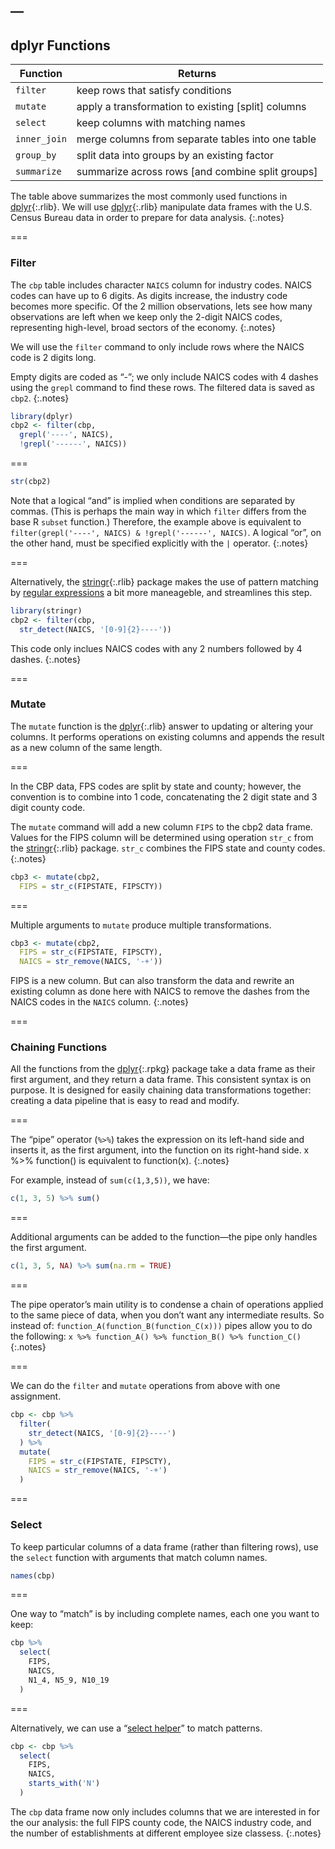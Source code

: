 ---
---

## dplyr Functions

| Function    | Returns                                            |
|-------------+----------------------------------------------------|
| `filter`    | keep rows that satisfy conditions                  |
| `mutate`    | apply a transformation to existing [split] columns |
| `select`    | keep columns with matching names                   |
| `inner_join`| merge columns from separate tables into one table  |
| `group_by`  | split data into groups by an existing factor       |
| `summarize` | summarize across rows [and combine split groups]   |

The table above summarizes the most commonly used functions in
[dplyr](){:.rlib}. We will use [dplyr](){:.rlib} manipulate data frames with the U.S. Census Bureau data in order to prepare for data analysis.
{:.notes}

===

### Filter

The `cbp` table includes character `NAICS` column for industry codes. NAICS codes can have up to 6 digits. As digits increase, the industry code becomes more specific. Of the 2 million observations, lets see how many observations are left when we keep only the 2-digit NAICS codes, representing high-level, broad sectors of the economy.
{:.notes}

We will use the `filter` command to only include rows where the NAICS code is 2 digits long. 

Empty digits are coded as "-"; we only include NAICS codes with 4 dashes using the `grepl` command to find these rows. The filtered data is saved as `cbp2`. 
{:.notes} 

```r
library(dplyr)
cbp2 <- filter(cbp,
  grepl('----', NAICS),
  !grepl('------', NAICS))
```

===

```r
str(cbp2)
```

Note that a logical "and" is implied when conditions are separated by commas.
(This is perhaps the main way in which `filter` differs from the base R `subset`
function.) Therefore, the example above is equivalent to `filter(grepl('----',
NAICS) & !grepl('------', NAICS)`. A logical "or", on the other hand, must be
specified explicitly with the `|` operator.
{:.notes}

===

Alternatively, the [stringr](){:.rlib} package makes the use of pattern matching by [regular
expressions] a bit more maneageble, and streamlines this step.

```r
library(stringr)
cbp2 <- filter(cbp,
  str_detect(NAICS, '[0-9]{2}----'))
```

This code only inclues NAICS codes with any 2 numbers followed by 4 dashes. 
{:.notes}

[regular expressions]: https://stringr.tidyverse.org/articles/regular-expressions.html

===

### Mutate

The `mutate` function is the [dplyr](){:.rlib} answer to updating or altering
your columns. It performs operations on existing columns and appends
the result as a new column of the same length.

===

In the CBP data, FPS codes are split by state and county; however, the convention is to combine into 1 code, concatenating the 2 digit state and 3 digit county code. 

The `mutate` command will add a new column `FIPS` to the cbp2 data frame. Values for the FIPS column will be determined using operation `str_c` from the [stringr](){:.rlib} package. `str_c` combines the FIPS state and county codes. 
{:.notes}

```r
cbp3 <- mutate(cbp2,
  FIPS = str_c(FIPSTATE, FIPSCTY))
```

===

Multiple arguments to `mutate` produce multiple transformations.

```r
cbp3 <- mutate(cbp2,
  FIPS = str_c(FIPSTATE, FIPSCTY),
  NAICS = str_remove(NAICS, '-+'))
```

FIPS is a new column. But can also transform the data and rewrite an existing column as done here with NAICS to remove the dashes from the NAICS codes in the `NAICS` column. 
{:.notes}

===

### Chaining Functions

All the functions from the [dplyr](){:.rpkg} package take a data frame as their
first argument, and they return a data frame. This consistent syntax is on
purpose. It is designed for easily chaining data transformations together:
creating a data pipeline that is easy to read and modify.

===

The "pipe" operator (`%>%`) takes the expression on its left-hand side and
inserts it, as the first argument, into the function on its right-hand side. x %>% function() is equivalent to function(x).
{:.notes}


For example, instead of `sum(c(1,3,5))`, we have:

```r
c(1, 3, 5) %>% sum()
```

===

Additional arguments can be added to the function---the pipe only handles the first argument.

```r
c(1, 3, 5, NA) %>% sum(na.rm = TRUE)
```

===

The pipe operator's main utility is to condense a chain of operations applied to the same piece of data, when you don't want any intermediate results. So instead of:
`function_A(function_B(function_C(x)))` 
pipes allow you to do the following:
`x %>% function_A() %>% function_B() %>% function_C()`
{:.notes}

===

We can do the `filter` and `mutate` operations from above with one assignment.

```r
cbp <- cbp %>%
  filter(
    str_detect(NAICS, '[0-9]{2}----')
  ) %>%
  mutate(
    FIPS = str_c(FIPSTATE, FIPSCTY),
    NAICS = str_remove(NAICS, '-+')
  )
```

===

### Select

To keep particular columns of a data frame (rather than filtering rows), use
the `select` function with arguments that match column names.

```r
names(cbp)
```

===

One way to "match" is by including complete names, each one you want to keep:

```r
cbp %>%
  select(
    FIPS,
    NAICS,
    N1_4, N5_9, N10_19 
  )
```

===

Alternatively, we can use a "[select helper](https://dplyr.tidyverse.org/reference/select.html#useful-functions)" to match patterns.

```r
cbp <- cbp %>%
  select(
    FIPS,
    NAICS,
    starts_with('N')
  )
```

The `cbp` data frame now only includes columns that we are interested in for the our analysis: the full FIPS county code, the NAICS industry code, and the number of establishments at different employee size classess. 
{:.notes}
